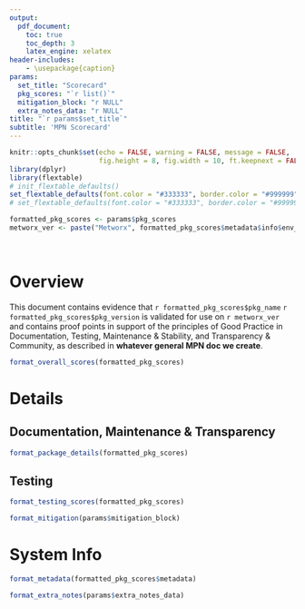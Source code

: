 ```yaml
---
output:
  pdf_document:
    toc: true
    toc_depth: 3
    latex_engine: xelatex
header-includes:
    - \usepackage{caption}
params:
  set_title: "Scorecard"
  pkg_scores: "`r list()`"
  mitigation_block: "r NULL"
  extra_notes_data: "r NULL"
title: "`r params$set_title`"
subtitle: 'MPN Scorecard'
---
```


```r
knitr::opts_chunk$set(echo = FALSE, warning = FALSE, message = FALSE,
                      fig.height = 8, fig.width = 10, ft.keepnext = FALSE)
library(dplyr)
library(flextable)
# init_flextable_defaults()
set_flextable_defaults(font.color = "#333333", border.color = "#999999", padding = 4, fonts_ignore = TRUE)
# set_flextable_defaults(font.color = "#333333", border.color = "#999999", padding = 4, fonts_ignore = FALSE, font.family = "DejaVu Sans")

```

```r
formatted_pkg_scores <- params$pkg_scores
metworx_ver <- paste("Metworx", formatted_pkg_scores$metadata$info$env_vars$METWORX_VERSION)
```

<!-- Remove 'Table x:' prefixes -->
\captionsetup[table]{labelformat=empty}

<br/>

# Overview

This document contains evidence that `r formatted_pkg_scores$pkg_name` `r formatted_pkg_scores$pkg_version` is validated for use on `r metworx_ver` and contains proof points in support of the principles of Good Practice in Documentation, Testing, Maintenance & Stability, and Transparency & Community, as described in **whatever general MPN doc we create**. 

```r
format_overall_scores(formatted_pkg_scores)
```

\newpage

# Details

## Documentation, Maintenance & Transparency
```r
format_package_details(formatted_pkg_scores)
```

## Testing
```r
format_testing_scores(formatted_pkg_scores)
```

\newpage

```r
format_mitigation(params$mitigation_block)
```


# System Info
```r
format_metadata(formatted_pkg_scores$metadata)
```


```r
format_extra_notes(params$extra_notes_data)
```

